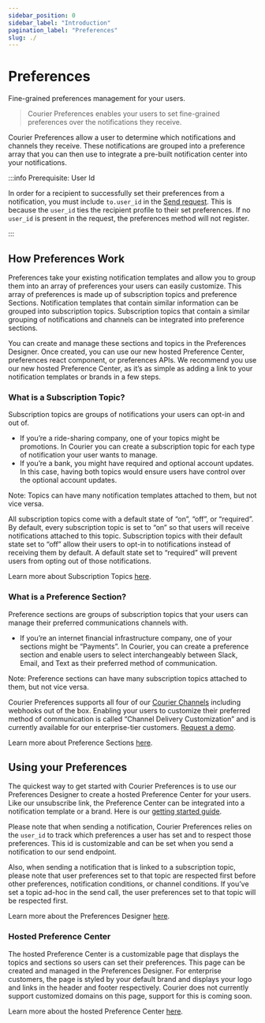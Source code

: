 ```yaml
---
sidebar_position: 0
sidebar_label: "Introduction"
pagination_label: "Preferences"
slug: ./
---
```


# Preferences

Fine-grained preferences management for your users.

> Courier Preferences enables your users to set fine-grained preferences over the notifications they receive.

Courier Preferences allow a user to determine which notifications and channels they receive. These notifications are grouped into a preference array that you can then use to integrate a pre-built notification center into your notifications.

:::info Prerequisite: User Id

In order for a recipient to successfully set their preferences from a notification, you must include `to.user_id` in the [Send request](/reference/send/message). This is because the `user_id` ties the recipient profile to their set preferences. If no `user_id` is present in the request, the preferences method will not register.

:::

## How Preferences Work

Preferences take your existing notification templates and allow you to group them into an array of preferences your users can easily customize. This array of preferences is made up of subscription topics and preference Sections. Notification templates that contain similar information can be grouped into subscription topics. Subscription topics that contain a similar grouping of notifications and channels can be integrated into preference sections.

You can create and manage these sections and topics in the Preferences Designer. Once created, you can use our new hosted Preference Center, preferences react component, or preferences APIs. We recommend you use our new hosted Preference Center, as it’s as simple as adding a link to your notification templates or brands in a few steps.

### What is a Subscription Topic?

Subscription topics are groups of notifications your users can opt-in and out of.

- If you’re a ride-sharing company, one of your topics might be promotions. In Courier you can create a subscription topic for each type of notification your user wants to manage.
- If you’re a bank, you might have required and optional account updates. In this case, having both topics would ensure users have control over the optional account updates.

Note: Topics can have many notification templates attached to them, but not vice versa.

All subscription topics come with a default state of “on”, “off”, or “required”. By default, every subscription topic is set to “on” so that users will receive notifications attached to this topic. Subscription topics with their default state set to “off” allow their users to opt-in to notifications instead of receiving them by default. A default state set to “required” will prevent users from opting out of those notifications.

Learn more about Subscription Topics [here](./preference-center/designer/#subscription-topics).

### What is a Preference Section?

Preference sections are groups of subscription topics that your users can manage their preferred communications channels with.

- If you’re an internet financial infrastructure company, one of your sections might be “Payments”. In Courier, you can create a preference section and enable users to select interchangeably between Slack, Email, and Text as their preferred method of communication.

Note: Preference sections can have many subscription topics attached to them, but not vice versa.

Courier Preferences supports all four of our [Courier Channels](https://help.courier.com/en/articles/4196354-what-are-channels-and-integrations) including webhooks out of the box. Enabling your users to customize their preferred method of communication is called “Channel Delivery Customization” and is currently available for our enterprise-tier customers. [Request a demo](https://www.courier.com/request-demo/).

Learn more about Preference Sections [here](./preference-center/designer/#preference-sections).

## Using your Preferences

The quickest way to get started with Courier Preferences is to use our Preferences Designer to create a hosted Preference Center for your users. Like our unsubscribe link, the Preference Center can be integrated into a notification template or a brand. Here is our [getting started guide](https://www.courier.com/docs/courier-preferences/preference-center/introduction/).

Please note that when sending a notification, Courier Preferences relies on the `user_id` to track which preferences a user has set and to respect those preferences. This id is customizable and can be set when you send a notification to our send endpoint.

Also, when sending a notification that is linked to a subscription topic, please note that user preferences set to that topic are respected first before other preferences, notification conditions, or channel conditions. If you’ve set a topic ad-hoc in the send call, the user preferences set to that topic will be respected first.

Learn more about the Preferences Designer [here](./preference-center/designer).

### Hosted Preference Center

The hosted Preference Center is a customizable page that displays the topics and sections so users can set their preferences. This page can be created and managed in the Preferences Designer. For enterprise customers, the page is styled by your default brand and displays your logo and links in the header and footer respectively. Courier does not currently support customized domains on this page, support for this is coming soon.

Learn more about the hosted Preference Center [here](./preference-center/hosted-page).
